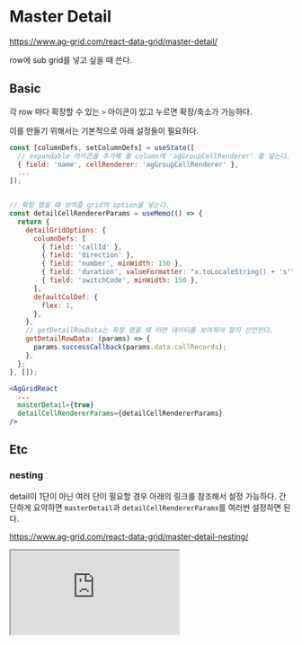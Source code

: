 
# Master Detail

https://www.ag-grid.com/react-data-grid/master-detail/

row에 sub grid를 넣고 싶을 때 쓴다.

## Basic

<GridExample />

각 row 마다 확장할 수 있는 `>` 아이콘이 있고 누르면 확장/축소가 가능하다.

이를 만들기 위해서는 기본적으로 아래 설정들이 필요하다.

```jsx
const [columnDefs, setColumnDefs] = useState([
  // expandable 아이콘을 추가해 줄 column에 'agGroupCellRenderer' 를 넣는다.
  { field: 'name', cellRenderer: 'agGroupCellRenderer' },
  ...
]);


// 확장 했을 때 보여줄 grid의 option을 넣는다.
const detailCellRendererParams = useMemo(() => {
  return {
    detailGridOptions: {
      columnDefs: [
        { field: 'callId' },
        { field: 'direction' },
        { field: 'number', minWidth: 150 },
        { field: 'duration', valueFormatter: "x.toLocaleString() + 's'" },
        { field: 'switchCode', minWidth: 150 },
      ],
      defaultColDef: {
        flex: 1,
      },
    },
    // getDetailRowData는 확장 했을 때 어떤 데이터를 보여줘야 할지 선언한다.
    getDetailRowData: (params) => {
      params.successCallback(params.data.callRecords);
    },
  };
}, []);

<AgGridReact
  ...
  masterDetail={true}
  detailCellRendererParams={detailCellRendererParams}
/>
```

## Etc

### nesting
detail이 1단이 아닌 여러 단이 필요할 경우 아래의 링크를 참조해서 설정 가능하다.  간단하게 요약하면 `masterDetail`과 `detailCellRendererParams`를 여러번 설정하면 된다.

https://www.ag-grid.com/react-data-grid/master-detail-nesting/

<Iframe src="https://www.ag-grid.com/react-data-grid/master-detail-nesting/#example-nesting" />

### isRowMaster
```jsx
const isRowMaster = params => params.sub_datas && params.sub_datas.length > 0

<AgGridReact
  ...
  isRowMaster={isRowMaster}
/>
```